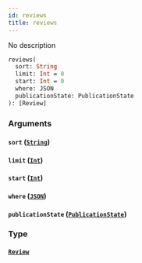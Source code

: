 ```yaml
---
id: reviews
title: reviews
---
```


No description

```graphql
reviews(
  sort: String
  limit: Int = 0
  start: Int = 0
  where: JSON
  publicationState: PublicationState
): [Review]

```

### Arguments

#### `sort` ([`String`](/v1/scalars/string))

#### `limit` ([`Int`](/v1/scalars/int))

#### `start` ([`Int`](/v1/scalars/int))

#### `where` ([`JSON`](/v1/scalars/json))

#### `publicationState` ([`PublicationState`](/v1/enums/publication-state))

### Type

#### [`Review`](/v1/objects/review)
